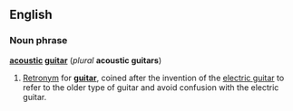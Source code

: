 ==English==
===Noun phrase===
'''[[acoustic]] [[guitar]]''' (''plural'' '''acoustic guitars''')

#[[Retronym]] for '''[[guitar]]''', coined after the invention of the [[electric guitar]] to refer to the older type of guitar and avoid confusion with the electric guitar.
